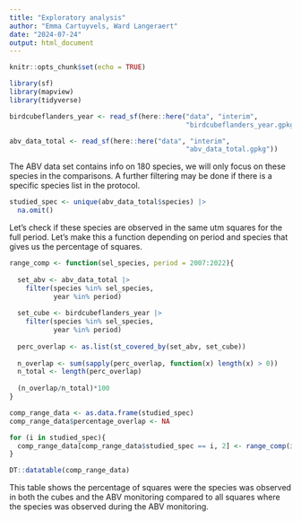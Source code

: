 ```yaml
---
title: "Exploratory analysis"
author: "Emma Cartuyvels, Ward Langeraert"
date: "2024-07-24"
output: html_document
---
```


```r
knitr::opts_chunk$set(echo = TRUE)

library(sf)
library(mapview)
library(tidyverse)
```

```r
birdcubeflanders_year <- read_sf(here::here("data", "interim",
                                            "birdcubeflanders_year.gpkg"))

abv_data_total <- read_sf(here::here("data", "interim",
                                            "abv_data_total.gpkg"))
```

The ABV data set contains info on 180 species, we will only focus on these species in the comparisons. A further filtering may be done if there is a specific species list in the protocol.

```r
studied_spec <- unique(abv_data_total$species) |> 
  na.omit()
```

Let's check if these species are observed in the same utm squares for the full period. Let's make this a function depending on period and species that gives us the percentage of squares.

```r
range_comp <- function(sel_species, period = 2007:2022){
  
  set_abv <- abv_data_total |> 
    filter(species %in% sel_species,
           year %in% period)
  
  set_cube <- birdcubeflanders_year |> 
    filter(species %in% sel_species,
           year %in% period)
  
  perc_overlap <- as.list(st_covered_by(set_abv, set_cube))
  
  n_overlap <- sum(sapply(perc_overlap, function(x) length(x) > 0))
  n_total <- length(perc_overlap)
  
  (n_overlap/n_total)*100
}

```

```r
comp_range_data <- as.data.frame(studied_spec)
comp_range_data$percentage_overlap <- NA

for (i in studied_spec){
  comp_range_data[comp_range_data$studied_spec == i, 2] <- range_comp(i)
}

```

```r
DT::datatable(comp_range_data)
```

This table shows the percentage of squares were the species was observed in both the cubes and the ABV monitoring compared to all squares where the species was observed during the ABV monitoring. 

















